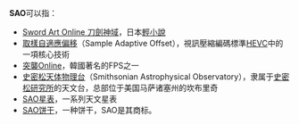 '''SAO'''可以指：
* [[刀劍神域|Sword Art Online 刀劍神域]]，日本[[輕小說|輕小說]]
* [[取樣自適應偏移|取樣自適應偏移]]（Sample Adaptive Offset），視訊壓縮編碼標準[[HEVC|HEVC]]中的一項核心技術
* [[突襲Online|突襲Online]]，韓國著名的FPS之一
* [[史密松天体物理台|史密松天体物理台]]（Smithsonian Astrophysical Observatory），隶属于[[史密松研究所|史密松研究所]]的天文台，总部位于美国马萨诸塞州的坎布里奇
* [[SAO星表|SAO星表]]，一系列天文星表
* [[SAO饼干|SAO饼干]]，一种饼干，SAO是其商标。
{{disambig|CAT=三字拉丁字母缩写消歧义}}